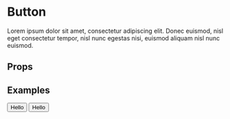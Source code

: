 
<Meta title='Components/Button' component={Button} />

# Button

Lorem ipsum dolor sit amet, consectetur adipiscing elit. Donec euismod, nisl eget consectetur tempor, nisl nunc egestas nisi, euismod aliquam nisl nunc euismod.

## Props

<Props of={Box} />

## Examples

<Preview>
  <Story name='Button'>
    <Button size='1'>Hello</Button>
    <Button size='2'>Hello</Button>
  </Story>
</Preview>
